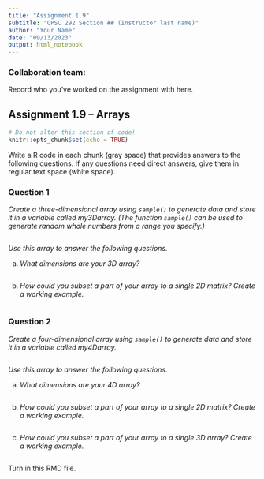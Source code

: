 ```yaml
---
title: "Assignment 1.9"
subtitle: "CPSC 292 Section ## (Instructor last name)"
author: "Your Name"
date: "09/13/2023"
output: html_notebook
---
```


### Collaboration team: 

Record who you've worked on the assignment with here. 


## Assignment 1.9 -- Arrays

```r
# Do not alter this section of code!
knitr::opts_chunk$set(echo = TRUE)
```

Write a R code in each chunk (gray space) that provides answers to the following questions. If any questions need direct answers, give them in regular text space (white space).

### Question 1

*Create a three-dimensional array using `sample()` to generate data and store it in a variable called my3Darray. (The function `sample()` can be used to generate random whole numbers from a range you specify.) *

```r

```

*Use this array to answer the following questions.*

  a. *What dimensions are your 3D array?*
  
```r

```

  b. *How could you subset a part of your array to a single 2D matrix? Create a working example.*
  
```r

```

### Question 2

*Create a four-dimensional array using `sample()` to generate data and store it in a variable called my4Darray.*

```r

```

*Use this array to answer the following questions.*

  a. *What dimensions are your 4D array?*
  
```r

```
  
  b. *How could you subset a part of your array to a single 2D matrix? Create a working example.*
  
```r

```
  
  c. *How could you subset a part of your array to a single 3D array? Create a working example.*
  
```r

```

Turn in this RMD file.